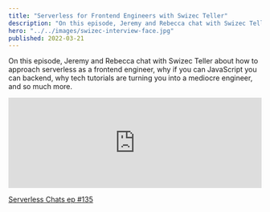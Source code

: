 ```yaml
---
title: "Serverless for Frontend Engineers with Swizec Teller"
description: "On this episode, Jeremy and Rebecca chat with Swizec Teller about how to approach serverless as a frontend engineer, why if you can JavaScript you can backend, why tech tutorials are turning you into a mediocre engineer, and so much more."
hero: "../../images/swizec-interview-face.jpg"
published: 2022-03-21
---
```


On this episode, Jeremy and Rebecca chat with Swizec Teller about how to approach serverless as a frontend engineer, why if you can JavaScript you can backend, why tech tutorials are turning you into a mediocre engineer, and so much more.

<iframe
  width="100%"
  height="180"
  frameborder="no"
  scrolling="no"
  seamless
  src="https://share.transistor.fm/e/ec691a64"
></iframe>

[Serverless Chats ep #135](https://www.serverlesschats.com/135/)

